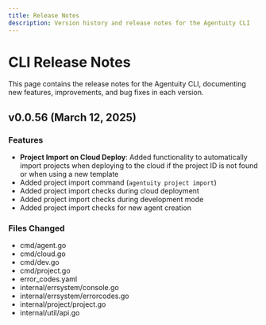 ```yaml
---
title: Release Notes
description: Version history and release notes for the Agentuity CLI
---
```


# CLI Release Notes

This page contains the release notes for the Agentuity CLI, documenting new features, improvements, and bug fixes in each version.

## v0.0.56 (March 12, 2025)

### Features

- **Project Import on Cloud Deploy**: Added functionality to automatically import projects when deploying to the cloud if the project ID is not found or when using a new template
- Added project import command (`agentuity project import`)
- Added project import checks during cloud deployment
- Added project import checks during development mode
- Added project import checks for new agent creation

### Files Changed

- cmd/agent.go
- cmd/cloud.go
- cmd/dev.go
- cmd/project.go
- error_codes.yaml
- internal/errsystem/console.go
- internal/errsystem/errorcodes.go
- internal/project/project.go
- internal/util/api.go
